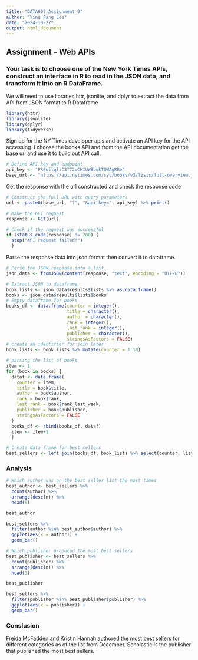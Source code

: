 ```yaml
---
title: "DATA607_Assignment_9"
author: "Ying Fang Lee"
date: "2024-10-27"
output: html_document
---
```

## Assignment - Web APIs

### Your task is to choose one of the New York Times APIs, construct an interface in R to read in the JSON data, and transform it into an R DataFrame.

We will need to use libraries httr, jsonlite, and dplyr to extract the data from API from JSON format to R Dataframe
```r
library(httr)
library(jsonlite)
library(dplyr)
library(tidyverse)
```

Sign up for the NY Times developer apis and activate an API key for the API accessing. I choose the books API and from the API documentation get the base url and use it to build out API call. 
```r
# Define API key and endpoint
api_key <- "PR6ullqlzC8T72wCHIUWBbqkTQWAgRRe"
base_url <- "https://api.nytimes.com/svc/books/v3/lists/full-overview.json"
```

Get the response with the url constructed and check the response code
```r
# Construct the full URL with query parameters
url <- paste0(base_url, "?", "&api-key=", api_key) %>% print()

# Make the GET request
response <- GET(url)

# Check if the request was successful
if (status_code(response) != 200) {
  stop("API request failed!")
  }
```

Parse the response data into json format then convert it to dataframe.

```r
# Parse the JSON response into a list
json_data <- fromJSON(content(response, "text", encoding = "UTF-8"))

# Extract JSON to dataframe
book_lists <- json_data$results$lists %>% as.data.frame()
books <- json_data$results$lists$books
# Empty dataframe for books
books_df <- data.frame(counter = integer(),
                       title = character(), 
                       author = character(), 
                       rank = integer(), 
                       last_rank = integer(),
                       publisher = character(),
                       stringsAsFactors = FALSE)
# create an identifier for join later
book_lists <- book_lists %>% mutate(counter = 1:18)

# parsing the list of books
item <- 1
for (book in books) {
  dataf <- data.frame(
    counter = item,
    title = book$title,
    author = book$author,
    rank = book$rank,
    last_rank = book$rank_last_week,
    publisher = book$publisher,
    stringsAsFactors = FALSE
  )
  books_df <- rbind(books_df, dataf)
  item <- item+1
  }

# Create data frame for best sellers
best_sellers <- left_join(books_df, book_lists %>% select(counter, list_id,list_name,updated)) %>% select(-counter)

```
### Analysis

```r
# Which author was on the best seller list the most times
best_author <- best_sellers %>% 
  count(author) %>%
  arrange(desc(n)) %>%
  head(6)

best_author

best_sellers %>% 
  filter(author %in% best_author$author) %>% 
  ggplot(aes(x = author)) +
  geom_bar()
```


```r
# Which publisher produced the most best sellers
best_publisher <- best_sellers %>% 
  count(publisher) %>% 
  arrange(desc(n)) %>% 
  head(3)

best_publisher

best_sellers %>% 
  filter(publisher %in% best_publisher$publisher) %>% 
  ggplot(aes(x = publisher)) +
  geom_bar()
```


### Conslusion 
Freida McFadden	and	Kristin Hannah authored the most best sellers for different categories as of the list from December. Scholastic is the publisher that published the most best sellers. 

